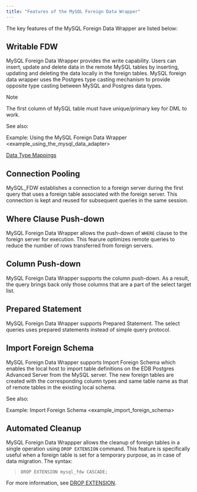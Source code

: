 ```yaml
---
title: "Features of the MySQL Foreign Data Wrapper"
---
```


<div id="features_of_mysql_fdw" class="registered_link"></div>


The key features of the MySQL Foreign Data Wrapper are listed below:

## Writable FDW

MySQL Foreign Data Wrapper provides the write capability. Users can insert, update and delete data in the remote MySQL tables by inserting, updating and deleting the data locally in the foreign tables. MySQL foreign data wrapper uses the Postgres type casting mechanism to provide opposite type casting between MySQL and Postgres data types.

<div class="note">

<div class="title">

Note

</div>

The first column of MySQL table must have unique/primary key for DML to work.

</div>

See also:

<span class="title-ref">Example: Using the MySQL Foreign Data Wrapper &lt;example\_using\_the\_mysql\_data\_adapter&gt;</span>

[Data Type Mappings](#data_type_mappings)

## Connection Pooling

MySQL\_FDW establishes a connection to a foreign server during the first query that uses a foreign table associated with the foreign server. This connection is kept and reused for subsequent queries in the same session.

## Where Clause Push-down

MySQL Foreign Data Wrapper allows the push-down of `WHERE` clause to the foreign server for execution. This fearure optimizes remote queries to reduce the number of rows transferred from foreign servers.

## Column Push-down

MySQL Foreign Data Wrapper supports the column push-down. As a result, the query brings back only those columns that are a part of the select target list.

## Prepared Statement

MySQL Foreign Data Wrapper supports Prepared Statement. The select queries uses prepared statements instead of simple query protocol.

## Import Foreign Schema

MySQL Foreign Data Wrapper supports Import Foreign Schema which enables the local host to import table definitions on the EDB Postgres Advanced Server from the MySQL server. The new foreign tables are created with the corresponding column types and same table name as that of remote tables in the existing local schema.

See also:

<span class="title-ref">Example: Import Foreign Schema &lt;example\_import\_foreign\_schema&gt;</span>

## Automated Cleanup

MySQL Foreign Data Wrappper allows the cleanup of foreign tables in a single operation using `DROP EXTENSION` command. This feature is specifically useful when a foreign table is set for a temporary purpose, as in case of data migration. The syntax:

> `DROP EXTENSION mysql_fdw CASCADE;`

For more information, see [DROP EXTENSION](https://www.postgresql.org/docs/current/sql-dropextension.html).
